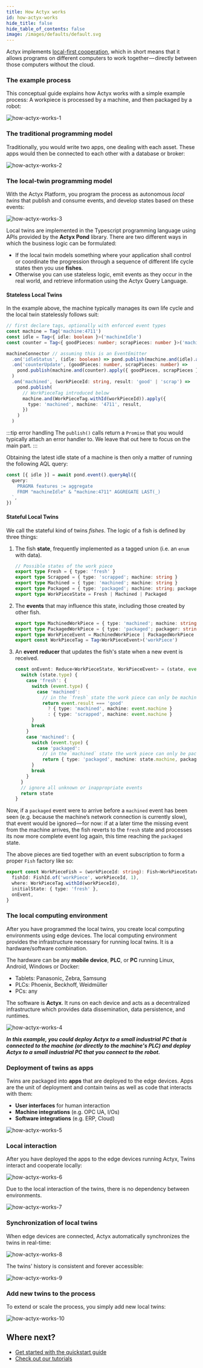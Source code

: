 ```yaml
---
title: How Actyx works
id: how-actyx-works
hide_title: false
hide_table_of_contents: false
image: /images/defaults/default.svg
---
```


Actyx implements [local-first cooperation](https://www.local-first-cooperation.org/), which in short means that it allows programs on different computers to work together — directly between those computers without the cloud.

### The example process

This conceptual guide explains how Actyx works with a simple example process: A workpiece is processed by a machine, and then packaged by a robot:

![how-actyx-works-1](/images/conceptual/how-actyx-works/how-actyx-works-1.png)

### The traditional programming model

Traditionally, you would write two apps, one dealing with each asset. These apps would then be connected to each other with a database or broker:

![how-actyx-works-2](/images/conceptual/how-actyx-works/how-actyx-works-2.png)

### The local-twin programming model

With the Actyx Platform, you program the process as autonomous _local twins_ that publish and consume events, and develop states based on these events:

![how-actyx-works-3](/images/conceptual/how-actyx-works/how-actyx-works-3.png)

Local twins are implemented in the Typescript programming language using APIs provided by the **Actyx Pond** library.
There are two different ways in which the business logic can be formulated:

- If the local twin models something where your application shall control or coordinate the progression through a sequence of different life cycle states then you use **fishes**.
- Otherwise you can use stateless logic, emit events as they occur in the real world, and retrieve information using the Actyx Query Language.

#### Stateless Local Twins

In the example above, the machine typically manages its own life cycle and the local twin statelessly follows suit:

<!-- prettier-ignore -->
```ts
// first declare tags, optionally with enforced event types
const machine = Tag('machine:4711')
const idle = Tag<{ idle: boolean }>('machineIdle')
const counter = Tag<{ goodPieces: number; scrapPieces: number }>('machineCounter')

machineConnector // assuming this is an EventEmitter
  .on('idleStatus', (idle: boolean) => pond.publish(machine.and(idle).apply({ idle })))
  .on('counterUpdate', (goodPieces: number, scrapPieces: number) =>
    pond.publish(machine.and(counter).apply({ goodPieces, scrapPieces })),
  )
  .on('machined', (workPieceId: string, result: 'good' | 'scrap') =>
    pond.publish(
      // WorkPieceTag introduced below
      machine.and(WorkPieceTag.withId(workPieceId)).apply({
        type: 'machined', machine: '4711', result,
      })
    )
  )
```

:::tip error handling
The `publish()` calls return a `Promise` that you would typically attach an error handler to.
We leave that out here to focus on the main part.
:::

Obtaining the latest idle state of a machine is then only a matter of running the following AQL query:

```ts
const [{ idle }] = await pond.event().queryAql({
  query: `
    PRAGMA features := aggregate
    FROM "machineIdle" & "machine:4711" AGGREGATE LAST(_)
  `,
})
```

#### Stateful Local Twins

We call the stateful kind of twins _fishes_. The logic of a fish is defined by three things:

1. The fish **state**, frequently implemented as a tagged union (i.e. an `enum` with data).

   ```ts
   // Possible states of the work piece
   export type Fresh = { type: 'fresh' }
   export type Scrapped = { type: 'scrapped'; machine: string }
   export type Machined = { type: 'machined'; machine: string }
   export type Packaged = { type: 'packaged'; machine: string; packager: string }
   export type WorkPieceState = Fresh | Machined | Packaged
   ```

2. The **events** that may influence this state, including those created by other fish.

   ```ts
   export type MachinedWorkPiece = { type: 'machined'; machine: string; result: 'good' | 'scrap' }
   export type PackagedWorkPiece = { type: 'packaged'; packager: string }
   export type WorkPieceEvent = MachinedWorkPiece | PackagedWorkPiece
   export const WorkPieceTag = Tag<WorkPieceEvent>('workPiece')
   ```

3. An **event reducer** that updates the fish's state when a new event is received.

   ```ts
   const onEvent: Reduce<WorkPieceState, WorkPieceEvent> = (state, event) => {
     switch (state.type) {
       case 'fresh': {
         switch (event.type) {
           case 'machined':
             // in the `fresh` state the work piece can only be machined or scrap
             return event.result === 'good'
               ? { type: 'machined', machine: event.machine }
               : { type: 'scrapped', machine: event.machine }
         }
         break
       }
       case 'machined': {
         switch (event.type) {
           case 'packaged':
             // in the `machined` state the work piece can only be packaged
             return { type: 'packaged', machine: state.machine, packager: event.packager }
         }
         break
       }
     }
     // ignore all unknown or inappropriate events
     return state
   }
   ```

Now, if a `packaged` event were to arrive before a `machined` event has been seen (e.g. because the machine’s network connection is currently slow), that event would be ignored — for now:
if at a later time the missing event from the machine arrives, the fish reverts to the `fresh` state and processes its now more complete event log again, this time reaching the `packaged` state.

The above pieces are tied together with an event subscription to form a proper `Fish` factory like so:

```ts
export const WorkPieceFish = (workPieceId: string): Fish<WorkPieceState, WorkPieceEvent> => {
  fishId: FishId.of('workPiece', workPieceId, 1),
  where: WorkPieceTag.withId(workPieceId),
  initialState: { type: 'fresh' },
  onEvent,
}
```

### The local computing environment

After you have programmed the local twins, you create local computing environments using edge devices. The local computing environment provides the infrastructure necessary for running local twins. It is a hardware/software combination.

The hardware can be any **mobile device**, **PLC**, or **PC** running Linux, Android, Windows or Docker:

- Tablets: Panasonic, Zebra, Samsung
- PLCs: Phoenix, Beckhoff, Weidmüller
- PCs: any

The software is **Actyx**. It runs on each device and acts as a decentralized infrastructure which provides data dissemination, data persistence, and runtimes.

![how-actyx-works-4](/images/conceptual/how-actyx-works/how-actyx-works-4.png)

_**In this example, you could deploy Actyx to a small industrial PC that is connected to the machine (or directly to the machine's PLC) and deploy Actyx to a small industrial PC that you connect to the robot.**_

### Deployment of twins as apps

Twins are packaged into **apps** that are deployed to the edge devices. Apps are the unit of deployment and contain twins as well as code that interacts with them:

- **User interfaces** for human interaction
- **Machine integrations** (e.g. OPC UA, I/Os)
- **Software integrations** (e.g. ERP, Cloud)

![how-actyx-works-5](/images/conceptual/how-actyx-works/how-actyx-works-5.png)

### Local interaction

After you have deployed the apps to the edge devices running Actyx, Twins interact and cooperate locally:

![how-actyx-works-6](/images/conceptual/how-actyx-works/how-actyx-works-6.png)

Due to the local interaction of the twins, there is no dependency between environments.

![how-actyx-works-7](/images/conceptual/how-actyx-works/how-actyx-works-7.png)

### Synchronization of local twins

When edge devices are connected, Actyx automatically synchronizes the twins in real-time:

![how-actyx-works-8](/images/conceptual/how-actyx-works/how-actyx-works-8.png)

The twins' history is consistent and forever accessible:

![how-actyx-works-9](/images/conceptual/how-actyx-works/how-actyx-works-9.png)

### Add new twins to the process

To extend or scale the process, you simply add new local twins:

![how-actyx-works-10](/images/conceptual/how-actyx-works/how-actyx-works-10.png)

## Where next?

- [Get started with the quickstart guide](../tutorials/quickstart.mdx)
- [Check out our tutorials](../tutorials/overview.mdx)
